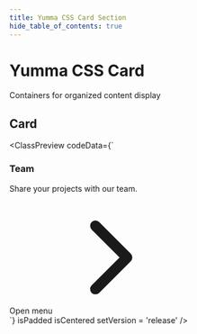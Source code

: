 ```yaml
---
title: Yumma CSS Card Section
hide_table_of_contents: true
---
```



# Yumma CSS Card

Containers for organized content display

## Card

<ClassPreview
  codeData={`<div class="b-1 bc-l-gray-6 bg-white bs-sm d-f fd-c rad-2">
  <div class="md:p-2 p-3">
    <h3 class="fs-md fw-700 t-d-gray-2">Team</h3>
    <p class="mt-3 t-gray">Share your projects with our team.</p>
    <a class="ai-c bc-transparent cg-1 d-if fs-sm fw-700 h:t-d-blue-4 mt-3 rad-2 t-blue">Open menu
      <svg class="dim-4 fs-0" stroke="currentColor" fill="currentColor" stroke-width="0" viewBox="0 0 512 512" height="200px" width="200px" xmlns="http://www.w3.org/2000/svg">
        <path fill="none" stroke-linecap="round" stroke-linejoin="round" stroke-width="48" d="m184 112 144 144-144 144"></path>
      </svg>
    </a>
  </div>
</div>`}
  isPadded
  isCentered
  setVersion = 'release' 
/>